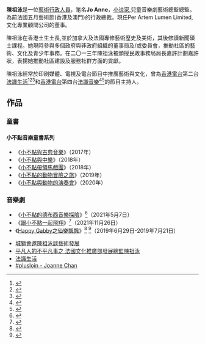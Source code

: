 {{dead end|time=2014-07-05T04:09:32+00:00}}
{{Infobox_officeholder
| name = 陳祖泳
| honorific-suffix = [[法國藝術與文學勳章|法國藝術與文學勳章]] 
}}

'''陳祖泳'''是一位[[藝術行政人員|藝術行政人員]]，笔名'''Jo Anne'''，[[小说家|小说家]],兒童音樂劇藝術總監總監。為前法國五月藝術節(香港及澳門)的行政總裁。現任Per Artem Lumen Limited, 文化專業顧問公司的董事。

陳祖泳在香港土生土長,並於加拿大及法國專修藝術歷史及美術，其後修讀新聞碩士課程。她現時參與多個政府與非政府組織的董事局及/或委員會，推動社區的藝術、文化及青少年事務。在二〇一三年陳祖泳被頒授民政事務局局長嘉許計劃嘉許狀，表揚她推動社區建設及服務社群方面的貢獻。

陳祖泳經常於印刷媒體、電視及電台節目中推廣藝術與文化，曾為[[香港電台|香港電台]]第二台[[法識生活|法識生活]]<ref>{{cite web|title=法識生活|url=https://www.rthk.hk/radio/radio2/programme/ViveLaFrance}}</ref><ref>{{cite web|title=rthk.hk 香港電台網站: 法識生活|url=https://www.seewide.com/space-article-id-70416.html}}</ref><ref>{{cite web|title=rthk.hk 法識生活 - 醉幻迷離人生是戲|url=http://victorvictor.blogspot.com/2011/09/blog-post_22.html}}</ref>和[[香港電台|香港電台]]第四台[[法識音樂|法識音樂]]<ref>{{cite web|title=Vive la musique classique francaise 法識音樂|url=https://www.rthk.hk/radio/radio4/programme/musique_classique_francaise?lang=en}}</ref><ref>{{cite web|title=Radio Programme: Vive la musique classique française|url=https://hongkong.consulfrance.org/Radio-Programme-Vive-la-musique-classique-francaise}}</ref>的節目主持人。

== 作品 ==
=== 童書 ===
==== 小不點音樂童書系列 ====
*《[[小不點與古典音樂|小不點與古典音樂]]》（2017年）
*《[[小不點與中樂|小不點與中樂]]》（2018年）
*《[[小不點帶領馬戲團|小不點帶領馬戲團]]》（2018年）
*《[[小不點的動物冒險之旅|小不點的動物冒險之旅]]》（2019年）
*《[[小不點與動物的演奏會|小不點與動物的演奏會]]》（2020年）

=== 音樂劇 ===
*《[[小不點的德布西音樂探險|小不點的德布西音樂探險]]》<ref>{{cite web|title=小不點的德布西音樂探險|url=https://www.hkphil.org/tc/concert/happy-gabby-debussy-musical-adventure}}</ref>（2021年5月7日）
*《[[跟小不點一起飛翔|跟小不點一起飛翔]]》<ref>{{cite web|title=跟小不點一起飛翔|url=https://www.hkphil.org/tc/concert/come-fly-with-captain-happy-gabby}}</ref>（2021年11月26日）
*《[[Happy_Gabby之仙樂飄飄|Happy Gabby之仙樂飄飄]]》<ref>{{cite web|title=奧海城與荃新天地攜手呈獻︰Happy Gabby Baby Concert|url=https://www.youtube.com/watch?v=DA8pnK4xiow}}</ref> <ref>{{cite web|title=Happy Gabby Plays Classical Music Concert -- Happy Gabby之仙樂飄飄|url=https://www.youtube.com/watch?v=o9N3tV3-WRY}}</ref>（2019年6月29日-2019年7月21日）


* [https://web.archive.org/web/20130203091812/http://paper.wenweipo.com/2011/05/23/HK1105230045.htm 城獅會邀陳祖泳談藝術發展]
* [http://programme.rthk.hk/channel/radio/programme.php?name=radio2/morningsuite&d=2011-04-25&p=400&e=138491&m=episode 平凡人的不平凡事之 法國文化推廣部發展總監陳祖泳]
* [http://programme.rthk.org.hk/channel/radio/programme.php?name=/ViveLaFrance&d=2010-10-03&p=4922&e=117952&m=episode 法識生活]
* [https://www.youtube.com/watch?v=rQd7JBLhN-4 #plusloin - Joanne Chan]